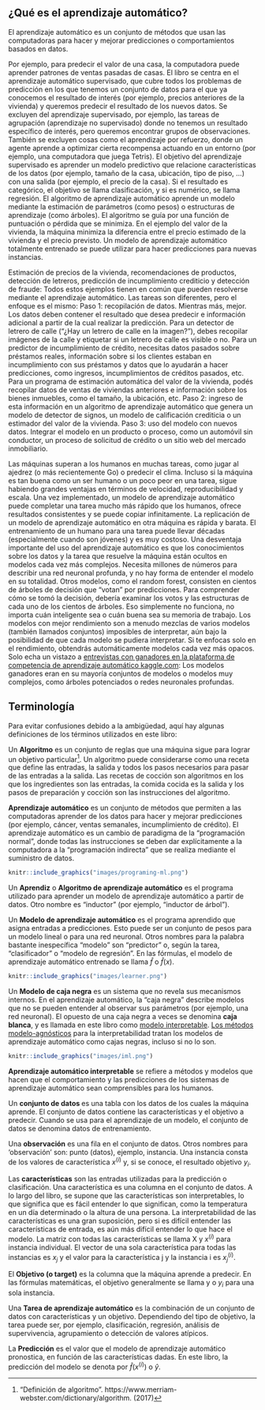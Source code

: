 ﻿
<!--{pagebreak}-->

## ¿Qué es el aprendizaje automático?

El aprendizaje automático es un conjunto de métodos que usan las computadoras para hacer y mejorar predicciones o comportamientos basados en datos.

Por ejemplo, para predecir el valor de una casa, la computadora puede aprender patrones de ventas pasadas de casas.
El libro se centra en el aprendizaje automático supervisado, que cubre todos los problemas de predicción en los que tenemos un conjunto de datos para el que ya conocemos el resultado de interés (por ejemplo, precios anteriores de la vivienda) y queremos predecir el resultado de los nuevos datos.
Se excluyen del aprendizaje supervisado, por ejemplo, las tareas de agrupación (aprendizaje no supervisado) donde no tenemos un resultado específico de interés, pero queremos encontrar grupos de observaciones.
También se excluyen cosas como el aprendizaje por refuerzo, donde un agente aprende a optimizar cierta recompensa actuando en un entorno (por ejemplo, una computadora que juega Tetris).
El objetivo del aprendizaje supervisado es aprender un modelo predictivo que relacione características de los datos (por ejemplo, tamaño de la casa, ubicación, tipo de piso, ...) con una salida (por ejemplo, el precio de la casa).
Si el resultado es categórico, el objetivo se llama clasificación, y si es numérico, se llama regresión.
El algoritmo de aprendizaje automático aprende un modelo mediante la estimación de parámetros (como pesos) o estructuras de aprendizaje (como árboles).
El algoritmo se guía por una función de puntuación o pérdida que se minimiza.
En el ejemplo del valor de la vivienda, la máquina minimiza la diferencia entre el precio estimado de la vivienda y el precio previsto.
Un modelo de aprendizaje automático totalmente entrenado se puede utilizar para hacer predicciones para nuevas instancias.

Estimación de precios de la vivienda, recomendaciones de productos, detección de letreros, predicción de incumplimiento crediticio y detección de fraude:
Todos estos ejemplos tienen en común que pueden resolverse mediante el aprendizaje automático.
Las tareas son diferentes, pero el enfoque es el mismo:
Paso 1: recopilación de datos.
Mientras más, mejor.
Los datos deben contener el resultado que desea predecir e información adicional a partir de la cual realizar la predicción.
Para un detector de letrero de calle ("¿Hay un letrero de calle en la imagen?"), debes recopilar imágenes de la calle y etiquetar si un letrero de calle es visible o no.
Para un predictor de incumplimiento de crédito, necesitas datos pasados sobre préstamos reales, información sobre si los clientes estaban en incumplimiento con sus préstamos y datos que lo ayudarán a hacer predicciones, como ingresos, incumplimientos de créditos pasados, etc.
Para un programa de estimación automática del valor de la vivienda, podés recopilar datos de ventas de viviendas anteriores e información sobre los bienes inmuebles, como el tamaño, la ubicación, etc.
Paso 2: ingreso de esta información en un algoritmo de aprendizaje automático que genera un modelo de detector de signos, un modelo de calificación crediticia o un estimador del valor de la vivienda.
Paso 3: uso del modelo con nuevos datos.
Integrar el modelo en un producto o proceso, como un automóvil sin conductor, un proceso de solicitud de crédito o un sitio web del mercado inmobiliario.

Las máquinas superan a los humanos en muchas tareas, como jugar al ajedrez (o más recientemente Go) o predecir el clima.
Incluso si la máquina es tan buena como un ser humano o un poco peor en una tarea, sigue habiendo grandes ventajas en términos de velocidad, reproducibilidad y escala.
Una vez implementado, un modelo de aprendizaje automático puede completar una tarea mucho más rápido que los humanos, ofrece resultados consistentes y se puede copiar infinitamente.
La replicación de un modelo de aprendizaje automático en otra máquina es rápida y barata.
El entrenamiento de un humano para una tarea puede llevar décadas (especialmente cuando son jóvenes) y es muy costoso.
Una desventaja importante del uso del aprendizaje automático es que los conocimientos sobre los datos y la tarea que resuelve la máquina están ocultos en modelos cada vez más complejos.
Necesita millones de números para describir una red neuronal profunda, y no hay forma de entender el modelo en su totalidad.
Otros modelos, como el random forest, consisten en cientos de árboles de decisión que "votan" por predicciones.
Para comprender cómo se tomó la decisión, debería examinar los votos y las estructuras de cada uno de los cientos de árboles.
Eso simplemente no funciona, no importa cuán inteligente sea o cuán buena sea su memoria de trabajo.
Los modelos con mejor rendimiento son a menudo mezclas de varios modelos (también llamados conjuntos) imposibles de interpretar, aún bajo la posibilidad de que cada modelo se pudiera interpretar.
Si te enfocas solo en el rendimiento, obtendrás automáticamente modelos cada vez más opacos.
Solo echa un vistazo a [entrevistas con ganadores en la plataforma de competencia de aprendizaje automático kaggle.com](http://blog.kaggle.com/):
Los modelos ganadores eran en su mayoría conjuntos de modelos o modelos muy complejos, como árboles potenciados o redes neuronales profundas.

<!--{pagebreak}-->

## Terminología {#terminología}

Para evitar confusiones debido a la ambigüedad, aquí hay algunas definiciones de los términos utilizados en este libro:

Un **Algoritmo** es un conjunto de reglas que una máquina sigue para lograr un objetivo particular[^algoritmo].
Un algoritmo puede considerarse como una receta que define las entradas, la salida y todos los pasos necesarios para pasar de las entradas a la salida.
Las recetas de cocción son algoritmos en los que los ingredientes son las entradas, la comida cocida es la salida y los pasos de preparación y cocción son las instrucciones del algoritmo.


**Aprendizaje automático** es un conjunto de métodos que permiten a las computadoras aprender de los datos para hacer y mejorar predicciones (por ejemplo, cáncer, ventas semanales, incumplimiento de crédito).
El aprendizaje automático es un cambio de paradigma de la "programación normal", donde todas las instrucciones se deben dar explícitamente a la computadora a la "programación indirecta" que se realiza mediante el suministro de datos.

```r
knitr::include_graphics("images/programing-ml.png")
```

Un **Aprendiz** o **Algoritmo de aprendizaje automático** es el programa utilizado para aprender un modelo de aprendizaje automático a partir de datos.
Otro nombre es "inductor" (por ejemplo, "inductor de árbol").


Un **Modelo de aprendizaje automático** es el programa aprendido que asigna entradas a predicciones.
Esto puede ser un conjunto de pesos para un modelo lineal o para una red neuronal.
Otros nombres para la palabra bastante inespecífica "modelo" son "predictor" o, según la tarea, "clasificador" o "modelo de regresión".
En las fórmulas, el modelo de aprendizaje automático entrenado se llama $\hat{f}$ o $\hat{f}(x)$.

```r
knitr::include_graphics("images/learner.png")
```


Un **Modelo de caja negra** es un sistema que no revela sus mecanismos internos.
En el aprendizaje automático, la "caja negra" describe modelos que no se pueden entender al observar sus parámetros (por ejemplo, una red neuronal).
El opuesto de una caja negra a veces se denomina **caja blanca**, y es llamada en este libro como [modelo interpretable](#simple).
[Los métodos modelo-agnósticos](#agnóstico) para la interpretabilidad tratan los modelos de aprendizaje automático como cajas negras, incluso si no lo son.

```r
knitr::include_graphics("images/iml.png")
```


**Aprendizaje automático interpretable** se refiere a métodos y modelos que hacen que el comportamiento y las predicciones de los sistemas de aprendizaje automático sean comprensibles para los humanos.


Un **conjunto de datos ** es una tabla con los datos de los cuales la máquina aprende.
El conjunto de datos contiene las características y el objetivo a predecir.
Cuando se usa para el aprendizaje de un modelo, el conjunto de datos se denomina datos de entrenamiento.

Una **observación** es una fila en el conjunto de datos.
Otros nombres para 'observación' son: punto (datos), ejemplo, instancia.
Una instancia consta de los valores de característica $x^{(i)}$ y, si se conoce, el resultado objetivo $y_i$.

Las **características** son las entradas utilizadas para la predicción o clasificación.
Una característica es una columna en el conjunto de datos.
A lo largo del libro, se supone que las características son interpretables, lo que significa que es fácil entender lo que significan, como la temperatura en un día determinado o la altura de una persona.
La interpretabilidad de las características es una gran suposición, pero si es difícil entender las características de entrada, es aún más difícil entender lo que hace el modelo.
La matriz con todas las características se llama X y $x^{(i)}$ para instancia individual.
El vector de una sola característica para todas las instancias es $x_j$ y el valor para la característica j y la instancia i es $x^{(i)}_j$.

El **Objetivo (o target)** es la columna que la máquina aprende a predecir.
En las fórmulas matemáticas, el objetivo generalmente se llama y o $y_i$ para una sola instancia.

Una **Tarea de aprendizaje automático** es la combinación de un conjunto de datos con características y un objetivo.
Dependiendo del tipo de objetivo, la tarea puede ser, por ejemplo, clasificación, regresión, análisis de supervivencia, agrupamiento o detección de valores atípicos.

La **Predicción** es el valor que el modelo de aprendizaje automático pronostica, en función de las características dadas.
En este libro, la predicción del modelo se denota por $\hat{f}(x^{(i)})$ o $\hat{y}$.



[^algoritmo]: "Definición de algoritmo". https://www.merriam-webster.com/dictionary/algorithm. (2017)
